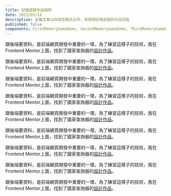 ```yaml
---
title: 記憶遊戲作品說明
date: 2023/05/14
description: 此篇文章以四個互動式元件，來說明記憶遊戲的作品亮點
published: false
components: FirstMemoryGameDemo, SecondMemoryGameDemo, ThirdMemoryGameDemo, FourthMemoryGameDemo
---
```


跟後端要資料，是前端網頁開發中重要的一環，為了練習這樣子的技術，我在Frontend Mentor上面，找到了國家查詢器的[設計作品](https://www.frontendmentor.io/challenges/rest-countries-api-with-color-theme-switcher-5cacc469fec04111f7b848ca)。

<FirstMemoryGameDemo match="fail" />
<FirstMemoryGameDemo match="success" />

跟後端要資料，是前端網頁開發中重要的一環，為了練習這樣子的技術，我在Frontend Mentor上面，找到了國家查詢器的[設計作品](https://www.frontendmentor.io/challenges/rest-countries-api-with-color-theme-switcher-5cacc469fec04111f7b848ca)。

跟後端要資料，是前端網頁開發中重要的一環，為了練習這樣子的技術，我在Frontend Mentor上面，找到了國家查詢器的[設計作品](https://www.frontendmentor.io/challenges/rest-countries-api-with-color-theme-switcher-5cacc469fec04111f7b848ca)。

<SecondMemoryGameDemo match="fail" />
<SecondMemoryGameDemo match="success" />


跟後端要資料，是前端網頁開發中重要的一環，為了練習這樣子的技術，我在Frontend Mentor上面，找到了國家查詢器的[設計作品](https://www.frontendmentor.io/challenges/rest-countries-api-with-color-theme-switcher-5cacc469fec04111f7b848ca)。

跟後端要資料，是前端網頁開發中重要的一環，為了練習這樣子的技術，我在Frontend Mentor上面，找到了國家查詢器的[設計作品](https://www.frontendmentor.io/challenges/rest-countries-api-with-color-theme-switcher-5cacc469fec04111f7b848ca)。

<ThirdMemoryGameDemo />

跟後端要資料，是前端網頁開發中重要的一環，為了練習這樣子的技術，我在Frontend Mentor上面，找到了國家查詢器的[設計作品](https://www.frontendmentor.io/challenges/rest-countries-api-with-color-theme-switcher-5cacc469fec04111f7b848ca)。

跟後端要資料，是前端網頁開發中重要的一環，為了練習這樣子的技術，我在Frontend Mentor上面，找到了國家查詢器的[設計作品](https://www.frontendmentor.io/challenges/rest-countries-api-with-color-theme-switcher-5cacc469fec04111f7b848ca)。

<FourthMemoryGameDemo />

跟後端要資料，是前端網頁開發中重要的一環，為了練習這樣子的技術，我在Frontend Mentor上面，找到了國家查詢器的[設計作品](https://www.frontendmentor.io/challenges/rest-countries-api-with-color-theme-switcher-5cacc469fec04111f7b848ca)。

跟後端要資料，是前端網頁開發中重要的一環，為了練習這樣子的技術，我在Frontend Mentor上面，找到了國家查詢器的[設計作品](https://www.frontendmentor.io/challenges/rest-countries-api-with-color-theme-switcher-5cacc469fec04111f7b848ca)。

